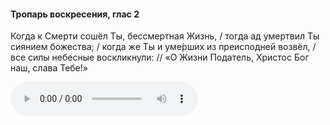 #### Тропарь воскресения, глас 2

Когда к Смерти сошёл Ты, бессмертная Жизнь, / тогда ад умертвил Ты сиянием божества; / когда же Ты и уме́рших из преисподней возвёл, / все силы небесные воскликнули: // «О Жизни Податель, Христос Бог наш, слава Тебе!»

<audio controls>
    <source
        src="https://psmb-neos-resources.hb.bizmrg.com/target/psmb/ab417cd64f166a6132a5eb9be0435ef2ec80c34e/glass2.mp3"
        type="audio/mpeg"
    />
</audio>
